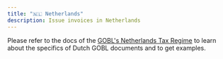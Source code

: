 ```yaml
---
title: "🇳🇱 Netherlands"
description: Issue invoices in Netherlands
---
```


Please refer to the docs of the [GOBL's Netherlands Tax Regime](https://github.com/invopop/gobl/blob/main/regimes/nl/README.md) to learn about the specifics of Dutch GOBL documents and to get examples.
